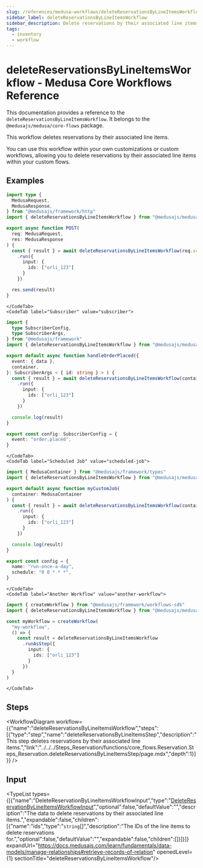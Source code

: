 ```yaml
---
slug: /references/medusa-workflows/deleteReservationsByLineItemsWorkflow
sidebar_label: deleteReservationsByLineItemsWorkflow
sidebar_description: Delete reservations by their associated line items.
tags:
  - inventory
  - workflow
---
```



# deleteReservationsByLineItemsWorkflow - Medusa Core Workflows Reference

This documentation provides a reference to the `deleteReservationsByLineItemsWorkflow`. It belongs to the `@medusajs/medusa/core-flows` package.

This workflow deletes reservations by their associated line items.

You can use this workflow within your own customizations or custom workflows, allowing you
to delete reservations by their associated line items within your custom flows.

<SourceCodeLink link="https://github.com/medusajs/medusa/blob/644c8b9d3022fb4bc4ec6760ee4fed93b92d1b96/packages/core/core-flows/src/reservation/workflows/delete-reservations-by-line-items.ts#L35" />

## Examples

<CodeTabs group="workflow-exection">
    <CodeTab label="API Route" value="api-route">
    
```ts title="src/api/workflow/route.ts"
import type {
  MedusaRequest,
  MedusaResponse,
} from "@medusajs/framework/http"
import { deleteReservationsByLineItemsWorkflow } from "@medusajs/medusa/core-flows"

export async function POST(
  req: MedusaRequest,
  res: MedusaResponse
) {
  const { result } = await deleteReservationsByLineItemsWorkflow(req.scope)
    .run({
      input: {
        ids: ["orli_123"]
      }
    })

  res.send(result)
}
```

    </CodeTab>
    <CodeTab label="Subscriber" value="subscriber">
    
```ts title="src/subscribers/order-placed.ts"
import {
  type SubscriberConfig,
  type SubscriberArgs,
} from "@medusajs/framework"
import { deleteReservationsByLineItemsWorkflow } from "@medusajs/medusa/core-flows"

export default async function handleOrderPlaced({
  event: { data },
  container,
}: SubscriberArgs < { id: string } > ) {
  const { result } = await deleteReservationsByLineItemsWorkflow(container)
    .run({
      input: {
        ids: ["orli_123"]
      }
    })

  console.log(result)
}

export const config: SubscriberConfig = {
  event: "order.placed",
}
```

    </CodeTab>
    <CodeTab label="Scheduled Job" value="scheduled-job">
    
```ts title="src/jobs/message-daily.ts"
import { MedusaContainer } from "@medusajs/framework/types"
import { deleteReservationsByLineItemsWorkflow } from "@medusajs/medusa/core-flows"

export default async function myCustomJob(
  container: MedusaContainer
) {
  const { result } = await deleteReservationsByLineItemsWorkflow(container)
    .run({
      input: {
        ids: ["orli_123"]
      }
    })

  console.log(result)
}

export const config = {
  name: "run-once-a-day",
  schedule: "0 0 * * *",
}
```

    </CodeTab>
    <CodeTab label="Another Workflow" value="another-workflow">
    
```ts title="src/workflows/my-workflow.ts"
import { createWorkflow } from "@medusajs/framework/workflows-sdk"
import { deleteReservationsByLineItemsWorkflow } from "@medusajs/medusa/core-flows"

const myWorkflow = createWorkflow(
  "my-workflow",
  () => {
    const result = deleteReservationsByLineItemsWorkflow
      .runAsStep({
        input: {
          ids: ["orli_123"]
        }
      })
  }
)
```

    </CodeTab>
  </CodeTabs>

## Steps

<WorkflowDiagram workflow={{"name":"deleteReservationsByLineItemsWorkflow","steps":[{"type":"step","name":"deleteReservationsByLineItemsStep","description":"This step deletes reservations by their associated line items.","link":"../../../Steps_Reservation/functions/core_flows.Reservation.Steps_Reservation.deleteReservationsByLineItemsStep/page.mdx","depth":1}]}} />

## Input

<TypeList types={[{"name":"DeleteReservationByLineItemsWorkflowInput","type":"[DeleteReservationByLineItemsWorkflowInput](../../../../types/core_flows.DeleteReservationByLineItemsWorkflowInput/page.mdx)","optional":false,"defaultValue":"","description":"The data to delete reservations by their associated line items.","expandable":false,"children":[{"name":"ids","type":"`string`[]","description":"The IDs of the line items to delete reservations for.","optional":false,"defaultValue":"","expandable":false,"children":[]}]}]} expandUrl="https://docs.medusajs.com/learn/fundamentals/data-models/manage-relationships#retrieve-records-of-relation" openedLevel={1} sectionTitle="deleteReservationsByLineItemsWorkflow"/>
